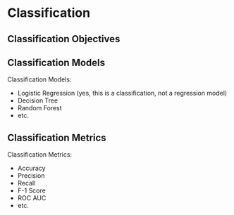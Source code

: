 # Classification

## Classification Objectives



## Classification Models

Classification Models:

  + Logistic Regression (yes, this is a classification, not a regression model)
  + Decision Tree
  + Random Forest
  + etc.

## Classification Metrics


Classification Metrics:

  + Accuracy
  + Precision
  + Recall
  + F-1 Score
  + ROC AUC
  + etc.
